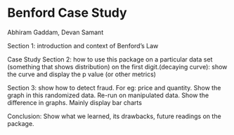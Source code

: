 # Benford Case Study

Abhiram Gaddam, Devan Samant

Section 1: introduction and context of Benford’s Law 

Case Study
Section 2: how to use this package on a particular data set (something that shows distribution) on the first digit.(decaying curve): show the curve and display the p value (or other metrics)

Section 3: show how to detect fraud. For eg: price and quantity. Show the graph in this randomized data. 
Re-run on manipulated data. Show the difference in graphs. Mainly display bar charts 

Conclusion: Show what we learned, its drawbacks, future readings on the package.